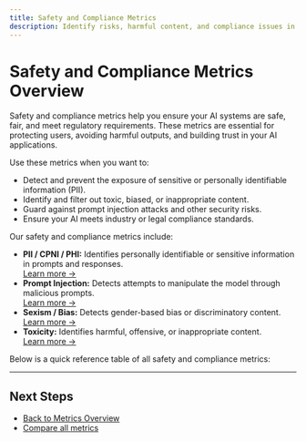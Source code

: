 ```yaml
---
title: Safety and Compliance Metrics
description: Identify risks, harmful content, and compliance issues in your AI with Galileo's safety and compliance metrics.
---
```


# Safety and Compliance Metrics Overview

Safety and compliance metrics help you ensure your AI systems are safe, fair, and meet regulatory requirements. These metrics are essential for protecting users, avoiding harmful outputs, and building trust in your AI applications.

Use these metrics when you want to:
- Detect and prevent the exposure of sensitive or personally identifiable information (PII).
- Identify and filter out toxic, biased, or inappropriate content.
- Guard against prompt injection attacks and other security risks.
- Ensure your AI meets industry or legal compliance standards.

Our safety and compliance metrics include:

- **PII / CPNI / PHI:** Identifies personally identifiable or sensitive information in prompts and responses.  
  [Learn more →](/concepts/metrics/safety-and-compliance/pii)
- **Prompt Injection:** Detects attempts to manipulate the model through malicious prompts.  
  [Learn more →](/concepts/metrics/safety-and-compliance/prompt-injection)
- **Sexism / Bias:** Detects gender-based bias or discriminatory content.  
  [Learn more →](/concepts/metrics/safety-and-compliance/sexism)
- **Toxicity:** Identifies harmful, offensive, or inappropriate content.  
  [Learn more →](/concepts/metrics/safety-and-compliance/toxicity)

Below is a quick reference table of all safety and compliance metrics:

<SafetyAndComplianceMetrics />

---

## Next Steps

- [Back to Metrics Overview](/concepts/metrics/overview)
- [Compare all metrics](/concepts/metrics/metric-comparison)
